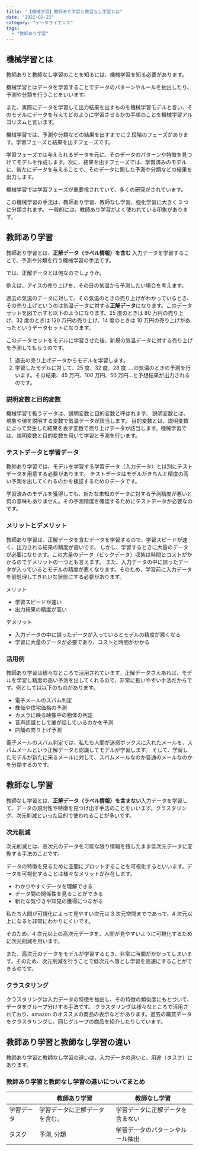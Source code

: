 ```yaml
---
title: "【機械学習】教師あり学習と教習なし学習とは"
date: "2022-02-22"
category: "データサイエンス"
tags:
  - "教師あり学習"
---
```


## 機械学習とは

教師ありと教師なし学習のことを知るには、機械学習を知る必要があります。

機械学習とはデータを学習することでデータのパターンやルールを抽出したり、予測や分類を行うことをいいます。

また、実際にデータを学習して出力結果を出すものを機械学習モデルと言い、そのモデルにデータを与えてどのように学習させるかの手順のことを機械学習アルゴリズムと言います。

機械学習では、予測や分類などの結果を出すまでに 2 段階のフェーズがあります。学習フェーズと結果を出すフェーズです。

学習フェーズでは与えられるデータを元に、そのデータのパターンや特徴を見つけてモデルを作成します。次に、結果を出すフェーズでは、学習済みのモデルに、新たにデータを与えることで、そのデータに関した予測や分類などの結果を出力します。

機械学習では学習フェーズが重要視されていて、多くの研究がされています。

この機械学習の手法は、教師あり学習、教師なし学習、強化学習に大きく 3 つに分類されます。
一般的には、教師あり学習がよく使われている印象があります。

## 教師あり学習

教師あり学習とは、**正解データ（ラベル情報）を含む** 入力データを学習することで、予測や分類を行う機械学習の手法です。

では、正解データとは何なのでしょうか。

例えば、アイスの売り上げを、その日の気温から予測したい場合を考えます。

過去の気温のデータに対して、その気温のときの売り上げがわかっているとき、その売り上げというのは気温データに対する**正解データ**になります。このデータセットを図で示すと以下のようになります。25 度のときは 80 万円の売り上げ、32 度のときは 120 万円の売り上げ、14 度のときは 10 万円の売り上げがあったというデータセットになります。

このデータセットをモデルに学習させた後、新規の気温データに対する売り上げを予測してもらうのです。

1. 過去の売り上げデータからモデルを学習します。
2. 学習したモデルに対して、25 度、32 度、28 度.....の気温のときの予測を行います。その結果、45 万円、100 万円、50 万円...と予想結果が出力されるのです。

<ArticleImageGifMovie
  path="/posts/machineLearning/ml4-1.jpg"
  alt="データ概要"
/>

### 説明変数と目的変数

機械学習で扱うデータは、説明変数と目的変数と呼ばれます。
説明変数とは、現象や値を説明する変数で気温データが該当します。
目的変数とは、説明変数によって発生した結果を表す変数で売り上げデータが該当します。機械学習では、説明変数と目的変数を用いて学習と予測を行います。

### テストデータと学習データ

教師あり学習では、モデルを学習する学習データ（入力データ）とは別にテストデータを用意する必要があります。
テストデータはモデルがきちんと精度の高い予測を出してくれるのかを検証するためのデータです。

学習済みのモデルを獲得しても、新たな未知のデータに対する予測精度が悪いと何の意味もありません。その予測精度を確認するためにテストデータが必要なのです。

### メリットとデメリット

教師あり学習は、正解データを含むデータを学習するので、学習スピードが速く、出力される結果の精度が高いです。
しかし、学習するときに大量のデータが必要になります。この大量のデータ（ビックデータ）収集は時間とコストがかかるのでデメリットの一つとも言えます。
また、入力データの中に誤ったデータが入っているとモデルの精度が悪くなります。そのため、学習前に入力データを前処理してきれいな状態にする必要があります。

メリット

- 学習スピードが速い
- 出力結果の精度が高い

デメリット

- 入力データの中に誤ったデータが入っているとモデルの精度が悪くなる
- 学習に大量のデータが必要であり、コストと時間がかかる

### 活用例

教師あり学習は様々なところで活用されています。正解データさえあれば、モデルを学習し精度の高い予測を出してくれるので、非常に扱いやすい手法だからです。例としては以下のものがあります。

- 電子メールのスパム判定
- 株価や住宅価格の予測
- カメラに映る映像中の物体の判定
- 音声認識として誰が話しているのかを予測
- 店舗の売り上げ予測

電子メールのスパム判定では、私たち人間が迷惑ボックスに入れたメールを、スパムメールという正解データと認識してモデルが学習します。
そして、学習したモデルが新たに来るメールに対して、スパムメールなのか普通のメールなのかを分類するのです。

## 教師なし学習

教師なし学習とは、**正解データ（ラベル情報）を含まない**入力データを学習して、データの規則性や特徴を見つけ出す手法のことをいいます。クラスタリング、次元削減といった目的で使われることが多いです。

### 次元削減

次元削減とは、高次元のデータを可能な限り情報を残したまま低次元データに変換する手法のことです。

データの特徴を見るために空間にプロットすることを可視化するといいます。データを可視化することは様々なメリットが存在します。

- わかりやすくデータを理解できる
- データ間の関係性を見ることができる
- 新たな気づきや知見の獲得につながる

私たち人間が可視化によって見やすい次元は 3 次元空間までであって、4 次元以上になると非常にわかりにくいです。

そのため、4 次元以上の高次元データを、人間が見やすいように可視化するために次元削減を用います。

また、高次元のデータをモデルが学習するとき、非常に時間がかかってしまいます。そのため、次元削減を行うことで低次元へ落とし学習を高速にすることができるのです。

<ArticleImageGifMovie
  path="/posts/machineLearning/ml4-2.jpg"
  alt="次元削減概要"
/>

### クラスタリング

クラスタリングは入力データの特徴を抽出し、その特徴の類似度にもとづいて、データをグループ分けする手法です。
クラスタリングは様々なところで活用されており、amazon のオススメの商品の表示などがあります。過去の購買データをクラスタリングし、同じグループの商品を紹介したりしています。

<ArticleImageGifMovie
  path="/posts/machineLearning/ml4-3.jpg"
  alt="クラスタリング概要"
/>

## 教師あり学習と教師なし学習の違い

教師あり学習と教師なし学習の違いは、入力データの違いと、用途（タスク）にあります。

### 教師あり学習と教師なし学習の違いについてまとめ

|            | 教師あり学習                   | 教師なし学習                     |
| ---------- | ------------------------------ | -------------------------------- |
| 学習データ | 学習データに正解データを含む。 | 学習データに正解データを含まない |
| タスク     | 予測, 分類                     | 学習データのパターンやルール抽出 |
